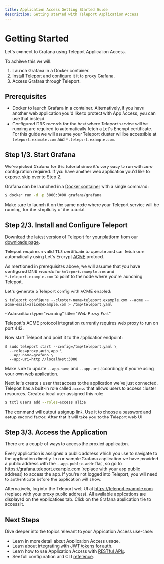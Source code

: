 ```yaml
---
title: Application Access Getting Started Guide
description: Getting started with Teleport Application Access
---
```


# Getting Started

Let's connect to Grafana using Teleport Application Access.

To achieve this we will:

1. Launch Grafana in a Docker container.
2. Install Teleport and configure it it to proxy Grafana.
3. Access Grafana through Teleport.

## Prerequisites

* Docker to launch Grafana in a container. Alternatively, if you have another
  web application you'd like to protect with App Access, you can use that instead.
* Configured DNS records for the host where Teleport service will be running
  are required to automatically fetch a Let's Encrypt certificate. For this
  guide we will assume your Teleport cluster will be accessible at `teleport.example.com`
  and `*.teleport.example.com`.

## Step 1/3. Start Grafana

We've picked Grafana for this tutorial since it's very easy to run with zero
configuration required. If you have another web application you'd like to
expose, skip over to Step 2.

Grafana can be launched in a [Docker container](https://grafana.com/docs/grafana/latest/installation/docker/)
with a single command:

```sh
$ docker run -d -p 3000:3000 grafana/grafana
```

Make sure to launch it on the same node where your Teleport service will be
running, for the simplicity of the tutorial.

## Step 2/3. Install and Configure Teleport

Download the latest version of Teleport for your platform from our
[downloads page](https://goteleport.com/teleport/download).

Teleport requires a valid TLS certificate to operate and can fetch one automatically
using Let's Encrypt [ACME](https://letsencrypt.org/how-it-works/) protocol.

As mentioned in prerequisites above, we will assume that you have configured DNS
records for `teleport.example.com` and `*.teleport.example.com` to point to the
node where you're launching Teleport.

Let's generate a Teleport config with ACME enabled:

```shell
$ teleport configure --cluster-name=teleport.example.com --acme --acme-email=alice@example.com > /tmp/teleport.yaml
```

<Admonition
  type="warning"
  title="Web Proxy Port"
>
  Teleport's ACME protocol integration currently requires web proxy to run on
  port 443.
</Admonition>

Now start Teleport and point it to the application endpoint:

```shell
$ sudo teleport start --config=/tmp/teleport.yaml \
  --roles=proxy,auth,app \
  --app-name=grafana \
  --app-uri=http://localhost:3000
```

Make sure to update `--app-name` and `--app-uri` accordingly if you're using
your own web application.

Next let's create a user that access to the application we've just connected.
Teleport has a built-in role called `access` that allows users to access cluster
resources. Create a local user assigned this role:

```sh
$ tctl users add --roles=access alice
```

The command will output a signup link. Use it to choose a password and setup
second factor. After that it will take you to the Teleport web UI.

## Step 3/3. Access the Application

There are a couple of ways to access the proxied application.

Every application is assigned a public address which you use to navigate to
the application directly. In our sample Grafana application we have provided a public address with
the `--app-public-addr` flag, so go to https://grafana.teleport.example.com
(replace with your app public address) to access the app. If you're not logged into Teleport,
you will need to authenticate before the application will show.

Alternatively, log into the Teleport web UI at https://teleport.example.com
(replace with your proxy public address). All available applications are
displayed on the Applications tab. Click on the Grafana application tile
to access it.

## Next Steps

Dive deeper into the topics relevant to your Application Access use-case:

* Learn in more detail about Application Access [usage](./guides/usage.mdx).
* Learn about integrating with [JWT tokens](./guides/jwt.mdx) for auth.
* Learn how to use Application Access with [RESTful APIs](./guides/api-access.mdx).
* See full configuration and CLI [reference](./reference.mdx).
